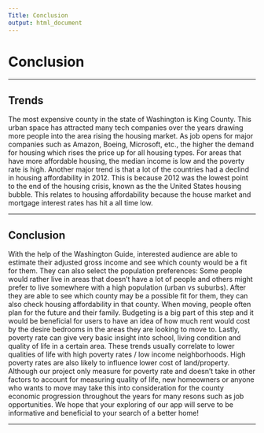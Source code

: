 ```yaml
---
Title: Conclusion 
output: html_document
---
```


# Conclusion 

---

## Trends

  The most expensive county in the state of Washington is King County. This urban space has attracted many tech companies over the years drawing more people into the area rising the housing market. As job opens for major companies such as Amazon, Boeing, Microsoft, etc., the higher the demand for housing which rises the price up for all housing types. For areas that have more affordable housing, the median income is low and the poverty rate is high. Another major trend is that a lot of the countries had a declind in housing affordability in 2012. This is because 2012 was the lowest point to the end of the housing crisis, known as the the United States housing bubble. This relates to housing affordability because the house market and mortgage interest rates has hit a all time low. 
  
---  

## Conclusion  

  With the help of the Washington Guide, interested audience are able to estimate their adjusted gross income and see which county would be a fit for them. They can also select the population preferences: Some people would rather live in areas that doesn't have a lot of people and others might prefer to live somewhere with a high population (urban vs suburbs). After they are able to see which county may be a possible fit for them, they can also check housing affordability in that county. When moving, people often plan for the future and their family. Budgeting is a big part of this step and it would be beneficial for users to have an idea of how much rent would cost by the desire bedrooms in the areas they are looking to move to.  Lastly, poverty rate can give very basic insight into school, living condition and quality of life in a certain area. These trends usually correlate to lower qualities of life with high poverty rates / low income neighborhoods. High poverty rates are also likely to influence lower cost of land/property.  Although our project only measure for poverty rate and doesn’t take in other factors to account for measuring quality of life, new homeowners or anyone who wants to move may take this into consideration for the county economic progression throughout the years for many resons such as job opportunities. We hope that your exploring of our app will serve to be informative and beneficial to your search of a better home! 

---

